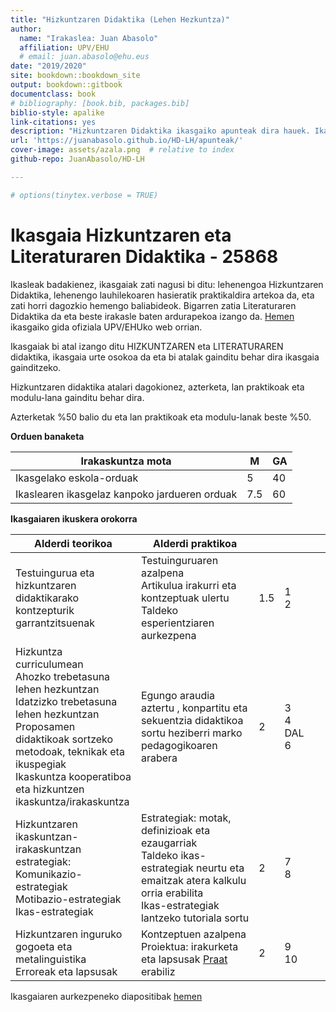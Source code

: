 ```yaml
--- 
title: "Hizkuntzaren Didaktika (Lehen Hezkuntza)"
author: 
  name: "Irakaslea: Juan Abasolo"
  affiliation: UPV/EHU
  # email: juan.abasolo@ehu.eus
date: "2019/2020"
site: bookdown::bookdown_site
output: bookdown::gitbook
documentclass: book
# bibliography: [book.bib, packages.bib]
biblio-style: apalike
link-citations: yes
description: "Hizkuntzaren Didaktika ikasgaiko apunteak dira hauek. Ikasgaian aurrera egin ahala egokitzen joango dira"
url: 'https://juanabasolo.github.io/HD-LH/apunteak/'
cover-image: assets/azala.png  # relative to index
github-repo: JuanAbasolo/HD-LH

---
```


```r
# options(tinytex.verbose = TRUE)
```

# Ikasgaia Hizkuntzaren eta Literaturaren Didaktika - 25868 {-}

Ikasleak badakienez, ikasgaiak zati nagusi bi ditu: lehenengoa Hizkuntzaren Didaktika, lehenengo lauhilekoaren hasieratik praktikaldira artekoa da, eta zati horri dagozkio hemengo baliabideok. Bigarren zatia Literaturaren Didaktika da eta beste irakasle baten ardurapekoa izango da. [Hemen](https://www.ehu.eus/eu/lehen-hezkuntzako-gradua-bizkaia/kreditu-eta-irakasgaiak?p_redirect=consultaAsignatura&p_cod_proceso=egr&p_anyo_acad=20180&p_ciclo=X&p_curso=3&p_cod_asignatura=25868) ikasgaiko gida ofiziala UPV/EHUko web orrian.

Ikasgaiak bi atal izango ditu HIZKUNTZAREN eta LITERATURAREN didaktika, ikasgaia urte osokoa da eta bi atalak gainditu behar dira ikasgaia gainditzeko.

Hizkuntzaren didaktika atalari dagokionez, azterketa, lan praktikoak eta modulu-lana gainditu behar dira.

Azterketak %50 balio du eta lan praktikoak eta modulu-lanak beste %50.

**Orduen banaketa**

| Irakaskuntza mota                        | M    | GA   |
| ---------------------------------------- | ---- | ---- |
| Ikasgelako eskola-orduak                 | 5    | 40   |
| Ikaslearen ikasgelaz kanpoko jardueren orduak | 7.5  | 60   |

**Ikasgaiaren ikuskera orokorra**

| Alderdi teorikoa                                             | Alderdi praktikoa                                            |      |                          |
| ------------------------------------------------------------ | ------------------------------------------------------------ | ---- | ------------------------ |
| Testuingurua eta hizkuntzaren didaktikarako kontzepturik garrantzitsuenak | Testuinguruaren azalpena<br/>Artikulua irakurri eta kontzeptuak ulertu<br/>Taldeko esperientziaren aurkezpena | 1.5  | 1<br />2                 |
| Hizkuntza curriculumean<br/>Ahozko trebetasuna lehen hezkuntzan<br/>Idatzizko trebetasuna lehen hezkuntzan<br/>Proposamen didaktikoak sortzeko metodoak, teknikak eta ikuspegiak<br/>Ikaskuntza kooperatiboa eta hizkuntzen ikaskuntza/irakaskuntza | Egungo araudia aztertu , konpartitu eta sekuentzia didaktikoa sortu heziberri marko pedagogikoaren arabera | 2    | 3<br />4<br />DAL<br />6 |
| Hizkuntzaren ikaskuntzan-irakaskuntzan estrategiak:<br/>Komunikazio-estrategiak<br/>Motibazio-estrategiak<br/>Ikas-estrategiak | Estrategiak: motak, definizioak eta ezaugarriak<br/>Taldeko ikas-estrategiak neurtu eta emaitzak atera kalkulu orria erabilita<br/>Ikas-estrategiak lantzeko tutoriala sortu | 2    | 7<br />8                 |
| Hizkuntzaren inguruko gogoeta eta metalinguistika<br/>Erroreak eta lapsusak | Kontzeptuen azalpena<br/>Proiektua: irakurketa eta lapsusak [Praat](http://www.praat.org) erabiliz | 2    | 9<br />10                |

Ikasgaiaren aurkezpeneko diapositibak [hemen](https://gitpitch.com/JuanAbasolo/HD/)

